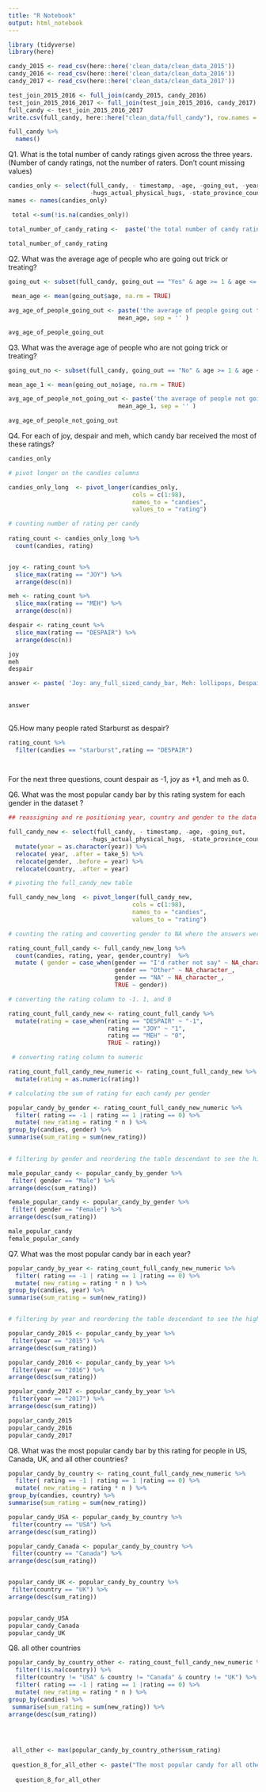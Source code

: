```yaml
---
title: "R Notebook"
output: html_notebook
---
```


```r
library (tidyverse)
library(here)
```

```r
candy_2015 <- read_csv(here::here('clean_data/clean_data_2015'))
candy_2016 <- read_csv(here::here('clean_data/clean_data_2016'))
candy_2017 <- read_csv(here::here('clean_data/clean_data_2017'))
```

```r
test_join_2015_2016 <- full_join(candy_2015, candy_2016)
test_join_2015_2016_2017 <- full_join(test_join_2015_2016, candy_2017)
full_candy <- test_join_2015_2016_2017
write.csv(full_candy, here::here("clean_data/full_candy"), row.names = FALSE)


```

```r
full_candy %>% 
  names()
```


Q1. What is the total number of candy ratings given across the three years. (Number of candy ratings, not the number of raters. Don’t count missing values)

```r
 
  
candies_only <- select(full_candy, - timestamp, -age, -going_out, -year,
                       -hugs_actual_physical_hugs, -state_province_county_etc, -country, -gender)
names <- names(candies_only)

 total <-sum(!is.na(candies_only))

total_number_of_candy_rating <-  paste('the total number of candy rating is : ',  total , sep = '')
                                        
total_number_of_candy_rating
```

Q2. What was the average age of people who are going out trick or treating?

```r

going_out <- subset(full_candy, going_out == "Yes" & age >= 1 & age <= 100)

 mean_age <- mean(going_out$age, na.rm = TRUE)

avg_age_of_people_going_out <- paste('the average of people going out trick or treating is ', 
                               mean_age, sep = '' )

avg_age_of_people_going_out
```

Q3. What was the average age of people who are not going trick or treating?
```r
going_out_no <- subset(full_candy, going_out == "No" & age >= 1 & age <= 100)

mean_age_1 <- mean(going_out_no$age, na.rm = TRUE)

avg_age_of_people_not_going_out <- paste('the average of people not going out trick or treating is ', 
                               mean_age_1, sep = '' )

avg_age_of_people_not_going_out
```
Q4. For each of joy, despair and meh, which candy bar received the most of these ratings?

```r
candies_only

# pivot longer on the candies columns

candies_only_long  <- pivot_longer(candies_only,
                                   cols = c(1:98),
                                   names_to = "candies",
                                   values_to = "rating")

# counting number of rating per candy
 
rating_count <- candies_only_long %>% 
  count(candies, rating)  


joy <- rating_count %>% 
  slice_max(rating == "JOY") %>% 
  arrange(desc(n))

meh <- rating_count %>% 
  slice_max(rating == "MEH") %>% 
  arrange(desc(n))

despair <- rating_count %>% 
  slice_max(rating == "DESPAIR") %>% 
  arrange(desc(n))

joy
meh
despair

answer <- paste( 'Joy: any_full_sized_candy_bar, Meh: lollipops, Despair: broken_glow_stick ')
                   
                   
answer
 
```


Q5.How many people rated Starburst as despair?

```r
rating_count %>% 
  filter(candies == "starburst",rating == "DESPAIR") 

 
```

 For the next three questions, count despair as -1, joy as +1, and meh as 0.

Q6. What was the most popular candy bar by this rating system for each gender in the dataset ?

```r
## reassigning and re positioning year, country and gender to the data set

full_candy_new <- select(full_candy, - timestamp, -age, -going_out, 
                       -hugs_actual_physical_hugs, -state_province_county_etc) %>% 
  mutate(year = as.character(year)) %>% 
  relocate( year, .after = take_5) %>% 
  relocate(gender, .before = year) %>% 
  relocate(country, .after = year)

# pivoting the full_candy_new table 

full_candy_new_long  <- pivot_longer(full_candy_new,
                                   cols = c(1:98),
                                   names_to = "candies",
                                   values_to = "rating")

# counting the rating and converting gender to NA where the answers were not wrong

rating_count_full_candy <- full_candy_new_long %>% 
  count(candies, rating, year, gender,country)  %>% 
  mutate ( gender = case_when(gender == "I'd rather not say" ~ NA_character_ ,
                              gender == "Other" ~ NA_character_,
                              gender == "NA" ~ NA_character_,
                              TRUE ~ gender))

# converting the rating column to -1. 1, and 0 

rating_count_full_candy_new <- rating_count_full_candy %>% 
  mutate(rating = case_when(rating == "DESPAIR" ~ "-1",
                            rating == "JOY" ~ "1",
                            rating == "MEH" ~ "0",
                            TRUE ~ rating))

 # converting rating column to numeric

rating_count_full_candy_new_numeric <- rating_count_full_candy_new %>% 
  mutate(rating = as.numeric(rating))

# calculating the sum of rating for each candy per gender

popular_candy_by_gender <- rating_count_full_candy_new_numeric %>% 
  filter( rating == -1 | rating == 1 |rating == 0) %>% 
  mutate( new_rating = rating * n ) %>% 
group_by(candies, gender) %>%
summarise(sum_rating = sum(new_rating)) 
  

# filtering by gender and reordering the table descendant to see the highest rated candy

male_popular_candy <- popular_candy_by_gender %>% 
 filter( gender == "Male") %>% 
arrange(desc(sum_rating))

female_popular_candy <- popular_candy_by_gender %>% 
 filter( gender == "Female") %>% 
arrange(desc(sum_rating))

male_popular_candy
female_popular_candy

```

Q7. What was the most popular candy bar in each year?

```r
popular_candy_by_year <- rating_count_full_candy_new_numeric %>% 
  filter( rating == -1 | rating == 1 |rating == 0) %>% 
  mutate( new_rating = rating * n ) %>% 
group_by(candies, year) %>%
summarise(sum_rating = sum(new_rating)) 


# filtering by year and reordering the table descendant to see the highest rated candy

popular_candy_2015 <- popular_candy_by_year %>% 
 filter(year == "2015") %>% 
arrange(desc(sum_rating))

popular_candy_2016 <- popular_candy_by_year %>% 
 filter(year == "2016") %>% 
arrange(desc(sum_rating))

popular_candy_2017 <- popular_candy_by_year %>% 
 filter(year == "2017") %>% 
arrange(desc(sum_rating))

popular_candy_2015
popular_candy_2016
popular_candy_2017

```
Q8. What was the most popular candy bar by this rating for people in US, Canada, UK, and all other countries?

```r
popular_candy_by_country <- rating_count_full_candy_new_numeric %>% 
  filter( rating == -1 | rating == 1 |rating == 0) %>% 
  mutate( new_rating = rating * n ) %>% 
group_by(candies, country) %>%
summarise(sum_rating = sum(new_rating)) 

popular_candy_USA <- popular_candy_by_country %>% 
 filter(country == "USA") %>% 
arrange(desc(sum_rating))

popular_candy_Canada <- popular_candy_by_country %>% 
 filter(country == "Canada") %>% 
arrange(desc(sum_rating))


popular_candy_UK <- popular_candy_by_country %>% 
 filter(country == "UK") %>% 
arrange(desc(sum_rating))


popular_candy_USA
popular_candy_Canada
popular_candy_UK
```
 
 
 Q8. all other countries
```r

popular_candy_by_country_other <- rating_count_full_candy_new_numeric %>% 
  filter(!is.na(country)) %>%
  filter(country != "USA" & country != "Canada" & country != "UK") %>% 
  filter( rating == -1 | rating == 1 |rating == 0) %>% 
  mutate( new_rating = rating * n ) %>% 
group_by(candies) %>%
 summarise(sum_rating = sum(new_rating)) %>% 
arrange(desc(sum_rating))  
  
  


 all_other <- max(popular_candy_by_country_other$sum_rating) 
  
 question_8_for_all_other <- paste("The most popular candy for all other country is any_full_sized_candy_bar with a rating of ",  all_other, sep = ''  )
 
  question_8_for_all_other
```

